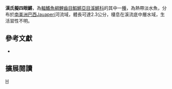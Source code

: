 {{Speciesbox 
| taxon = Anablepsoides henschelae
| status = NE
| status_system = IUCN3.1
| authority =  [[Costa,_Bragança_&_Amorim|Costa, Bragança & Amorim]], 2013
| synonyms = 
}}
'''漢氏擬四眼鱂'''，為[[輻鰭魚綱|輻鰭魚綱]][[鯉齒目|鯉齒目]][[鰕鱂亞目|鰕鱂亞目]][[溪鱂科|溪鱂科]]的其中一[[種|種]]，為熱帶淡水魚，分布於[[南美洲|南美洲]][[巴西|巴西]]Jauaperi河流域，體長可達2.3公分，棲息在溪流底中層水域，生活習性不明。
== 參考文獻 ==
*{{FishBase_species|genus=Anablepsoides|species=henschelae|year=2014|month=8}}

== 擴展閱讀 ==
{{refbegin}}
{{wikispecies-inline|Anablepsoides henschelae|漢氏擬四眼鱂}}
{{refend}}
{{Taxonbar|from=Q18091374}}

[[Category:擬四眼鱂屬|H]]


{{魚類小作品}}